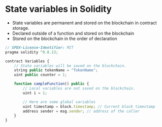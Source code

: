 # State variables in Solidity

- State variables are permanent and stored on the blockchain in contract storage.
- Declared outside of a function and stored on the blockchain
- Stored on the blockchain in the order of declaration    

```jsx
// SPDX-License-Identifier: MIT
pragma solidity ^0.8.13;

contract Variables {
    // State variables will be saved on the blockchain.
    string public tokenName = "TokenName";
    uint public counter = 1;

    function sampleFunction() public {
        // Local variables are not saved on the blockchain.
        uint i = 1;

        // Here are some global variables
        uint timestamp = block.timestamp; // Current block timestamp
        address sender = msg.sender; // address of the caller
    }
}
```

